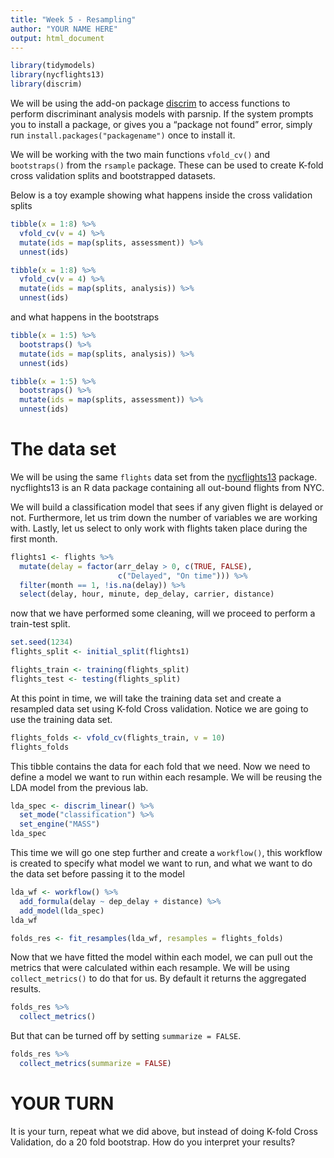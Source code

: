```yaml
---
title: "Week 5 - Resampling"
author: "YOUR NAME HERE"
output: html_document
---
```


```r
library(tidymodels)
library(nycflights13)
library(discrim)
```


We will be using the add-on package [discrim](https://discrim.tidymodels.org/) to access functions to perform discriminant analysis models with parsnip. If the system prompts you to install a package, or gives you a "package not found" error,
simply run `install.packages("packagename")` once to install it.

We will be working with the two main functions `vfold_cv()` and `bootstraps()` from the `rsample` package. These can be used to create K-fold cross validation splits and bootstrapped datasets.

Below is a toy example showing what happens inside the cross validation splits

```r
tibble(x = 1:8) %>%
  vfold_cv(v = 4) %>%
  mutate(ids = map(splits, assessment)) %>%
  unnest(ids)
```

```r
tibble(x = 1:8) %>%
  vfold_cv(v = 4) %>%
  mutate(ids = map(splits, analysis)) %>%
  unnest(ids)
```

and what happens in the bootstraps

```r
tibble(x = 1:5) %>%
  bootstraps() %>%
  mutate(ids = map(splits, analysis)) %>%
  unnest(ids)
```

```r
tibble(x = 1:5) %>%
  bootstraps() %>%
  mutate(ids = map(splits, assessment)) %>%
  unnest(ids)
```

# The data set

We will be using the same `flights` data set from the [nycflights13](https://github.com/tidyverse/nycflights13) package. nycflights13 is an R data package containing all out-bound flights from NYC.

We will build a classification model that sees if any given flight is delayed or not.
Furthermore, let us trim down the number of variables we are working with. Lastly, let us select to only work with flights taken place during the first month.

```r
flights1 <- flights %>%
  mutate(delay = factor(arr_delay > 0, c(TRUE, FALSE),
                        c("Delayed", "On time"))) %>%
  filter(month == 1, !is.na(delay)) %>%
  select(delay, hour, minute, dep_delay, carrier, distance)
```

now that we have performed some cleaning, will we proceed to perform a train-test split.

```r
set.seed(1234)
flights_split <- initial_split(flights1)

flights_train <- training(flights_split)
flights_test <- testing(flights_split)
```

At this point in time, we will take the training data set and create a resampled data set using K-fold Cross validation. Notice we are going to use the training data set.

```r
flights_folds <- vfold_cv(flights_train, v = 10)
flights_folds
```

This tibble contains the data for each fold that we need. Now we need to define a model we want to run within each resample. We will be reusing the LDA model from the previous lab.

```r
lda_spec <- discrim_linear() %>%
  set_mode("classification") %>%
  set_engine("MASS")
lda_spec
```

This time we will go one step further and create a `workflow()`, this workflow is created to specify what model we want to run, and what we want to do the data set before passing it to the model

```r
lda_wf <- workflow() %>%
  add_formula(delay ~ dep_delay + distance) %>%
  add_model(lda_spec)
lda_wf
```

```r
folds_res <- fit_resamples(lda_wf, resamples = flights_folds)
```

Now that we have fitted the model within each model, we can pull out the metrics that were calculated within each resample. We will be using `collect_metrics()` to do that for us. By default it returns the aggregated results.

```r
folds_res %>%
  collect_metrics()
```

But that can be turned off by setting `summarize = FALSE`.

```r
folds_res %>%
  collect_metrics(summarize = FALSE)
```

# YOUR TURN

It is your turn, repeat what we did above, but instead of doing K-fold Cross Validation, do a 20 fold bootstrap. How do you interpret your results?
